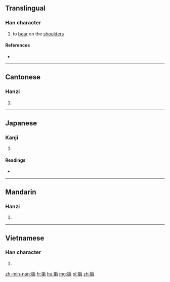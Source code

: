 ==Translingual==

===Han character===
{{Han char|rn=64|rad=手|as=08|sn=11|four=53027|canj=QHSB,QISB|ids=⿰扌肩}}

# to [[bear]] on the [[shoulder]]s

====References====
* {{Han ref|kx=0440.181|dkj=12308|dj=0791.130|hdz=31907.050|uh=63AE|ud=25518|bh=D57A|bd=54650}}

----

==Cantonese==

===Hanzi===
{{yue-hanzi|jyut=[[kin4]]|y=kin4}}

# {{defn|lang=yue|sort=手08}}

----

==Japanese==

===Kanji===
{{ja-kanji|grade=|rs=手08}}

# {{defn|lang=ja|sort=手08}}

====Readings====
* {{ja-readings|on=[[けん]] (ken)|kun=[[かつぐ]] (katsugu)}}

----

==Mandarin==

===Hanzi===
{{cmn-hanzi|pin=[[qián]] ([[qian2]])|wg=ch'ien<sup>2</sup>}}

# {{defn|lang=cmn|sort=手08}}

----

==Vietnamese==

===Han character===
{{vi-hantu|rs=手08|khiêng}}

# {{defn|lang=vi|sort=手08}}

[[zh-min-nan:掮]]
[[fr:掮]]
[[hu:掮]]
[[mg:掮]]
[[pl:掮]]
[[zh:掮]]